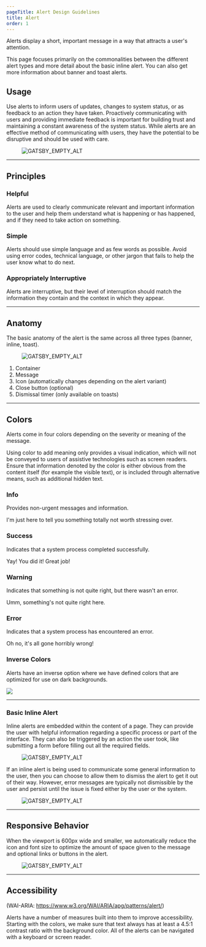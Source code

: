 ```yaml
---
pageTitle: Alert Design Guidelines
title: Alert
order: 1
---
```




<PageContent componentName="alert" type="design">
<LeadParagraph>
  Alerts display a short, important message in a way that attracts a user's attention.
</LeadParagraph>

This page focuses primarily on the commonalities between the different alert types and more detail about the basic inline alert. You can also get more information about <Link to="/design/banner/">banner</Link> and <Link to="/design/toast/">toast</Link> alerts.

## Usage

Use alerts to inform users of updates, changes to system status, or as feedback to an action they have taken. Proactively communicating with users and providing immediate feedback is important for building trust and maintaining a constant awareness of the system status. While alerts are an effective method of communicating with users, they have the potential to be disruptive and should be used with care.

<figure>
  <img src="../../images/alerts/alert-intro-image.png" alt="GATSBY_EMPTY_ALT" />
</figure>

---

## Principles

### Helpful

Alerts are used to clearly communicate relevant and important information to the user and help them understand what is happening or has happened, and if they need to take action on something.

### Simple

Alerts should use simple language and as few words as possible. Avoid using error codes, technical language, or other jargon that fails to help the user know what to do next.

### Appropriately Interruptive

Alerts are interruptive, but their level of interruption should match the information they contain and the context in which they appear.

---

## Anatomy

The basic anatomy of the alert is the same across all three types (banner, inline, toast).

<figure>
  <img src="../../images/alerts/alert-anatomy.png" alt="GATSBY_EMPTY_ALT" />
</figure>

1. Container
1. Message
1. Icon (automatically changes depending on the alert variant)
1. Close button (optional)
1. Dismissal timer (only available on toasts)

---

## Colors

Alerts come in four colors depending on the severity or meaning of the message.

Using color to add meaning only provides a visual indication, which will not be conveyed to users of assistive technologies such as screen readers. Ensure that information denoted by the color is either obvious from the content itself (for example the visible text), or is included through alternative means, such as additional hidden text.

### Info

Provides non-urgent messages and information.

<Alert>
  I'm just here to tell you something totally not worth stressing over.
</Alert>

### Success

Indicates that a system process completed successfully.

<Alert variant="success">Yay! You did it! Great job!</Alert>

### Warning

Indicates that something is not quite right, but there wasn't an error.

<Alert variant="warning">Umm, something's not quite right here.</Alert>

### Error

Indicates that a system process has encountered an error.

<Alert variant="danger">Oh no, it's all gone horribly wrong!</Alert>

### Inverse Colors

Alerts have an inverse option where we have defined colors that are optimized for use on dark backgrounds.

![ ](../../images/alerts/alert-inverse.png)

---

### Basic Inline Alert

Inline alerts are embedded within the content of a page. They can provide the user with helpful information regarding a specific process or part of the interface. They can also be triggered by an action the user took, like submitting a form before filling out all the required fields.

<figure>
  <img
    src="../../images/alerts/inline-alert-example.png"
    alt="GATSBY_EMPTY_ALT"
  />
</figure>

If an inline alert is being used to communicate some general information to the user, then you can choose to allow them to dismiss the alert to get it out of their way. However, error messages are typically not dismissible by the user and persist until the issue is fixed either by the user or the system.

<figure>
  <img
    src="../../images/alerts/inline-alert-example-2.png"
    alt="GATSBY_EMPTY_ALT"
  />
</figure>

---

## Responsive Behavior

When the viewport is 600px wide and smaller, we automatically reduce the icon and font size to optimize the amount of space given to the message and optional links or buttons in the alert.

<figure>
  <img
    src="../../images/alerts/mobile-inline-alert-example.png"
    alt="GATSBY_EMPTY_ALT"
  />
</figure>
<span className="horizontal-spacer"></span>

---

## Accessibility

(WAI-ARIA: <a href="https://www.w3.org/WAI/ARIA/apg/patterns/alert/">https://www.w3.org/WAI/ARIA/apg/patterns/alert/</a>)

Alerts have a number of measures built into them to improve accessibility. Starting with the colors, we make sure that text always has at least a 4.5:1 contrast ratio with the background color. All of the alerts can be navigated with a keyboard or screen reader.

</PageContent>
